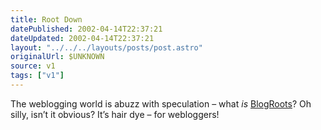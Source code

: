 ```yaml
---
title: Root Down
datePublished: 2002-04-14T22:37:21
dateUpdated: 2002-04-14T22:37:21
layout: "../../../layouts/posts/post.astro"
originalUrl: $UNKNOWN
source: v1
tags: ["v1"]
---
```


The weblogging world is abuzz with speculation &#8211; what _is_ [BlogRoots][1]? Oh silly, isn&#8217;t it obvious? It&#8217;s hair dye &#8211; for webloggers!

[1]: http://blogroots.com/
